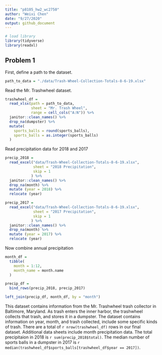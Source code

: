 ```yaml
---
title: "p8105_hw2_wc2750"
author: "Weixi Chen"
date: "9/27/2020"
output: github_document
---
```


```r
# load library
library(tidyverse)
library(readxl)
```

## Problem 1

First, define a path to the dataset.
```r
path_to_data = "./data/Trash-Wheel-Collection-Totals-8-6-19.xlsx"
```

Read the Mr. Trashwheel dataset.
```r
trashwheel_df = 
  read_xlsx(path = path_to_data,
            sheet = "Mr. Trash Wheel",
            range = cell_cols("A:N")) %>%
  janitor::clean_names() %>%
  drop_na(dumpster) %>%
  mutate(
    sports_balls = round(sports_balls),
    sports_balls = as.integer(sports_balls)
  )
```

Read precipitation data for 2018 and 2017
```r
precip_2018 = 
  read_excel("data/Trash-Wheel-Collection-Totals-8-6-19.xlsx",
             sheet = "2018 Precipitation",
             skip = 1
            ) %>%
  janitor::clean_names() %>%
  drop_na(month) %>%
  mutate (year = 2018) %>%
  relocate (year)

precip_2017 = 
  read_excel("data/Trash-Wheel-Collection-Totals-8-6-19.xlsx",
             sheet = "2017 Precipitation",
             skip = 1
            ) %>%
  janitor::clean_names() %>%
  drop_na(month) %>%
  mutate (year = 2017) %>%
  relocate (year)
```

Now combine annual precipitation
```r
month_df =
  tibble(
    month = 1:12,
    month_name = month.name
  )

precip_df = 
  bind_rows(precip_2018, precip_2017)

left_join(precip_df, month_df, by = "month")
```

This dataset contains information from the Mr. Trashwheel trash collector in Baltimore, Maryland. As trash enters the inner harbor, the trashwheel collects that trash, and stores it in a dumpster. The dataset contains information on year, month, and trash collected, include some specific kinds of trash. There are a total of `r nrow(trashwheel_df)` rows in our final dataset. Additional data sheets include month precipitation data. The total precipitaion in 2018 is `r sum(precip_2018$total)`. The median number of sports balls in a dumpster in 2017 is `r median(trashwheel_df$sports_balls[trashwheel_df$year == 2017])`.


